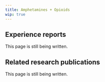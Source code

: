 ---
title: Amphetamines + Opioids
wip: true
---

## Experience reports

This page is still being written.

## Related research publications

This page is still being written.

